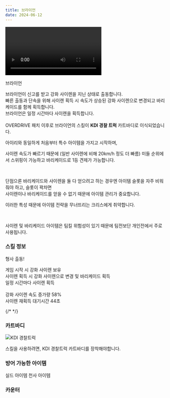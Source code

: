 ```yaml
---
title: 브라이언
date: 2024-06-12
---
```


<Division className="mdRatio">
	<Video fileName="skill/skill-brian.mp4" />
</Division>

<Sprite className="character" backgroundPosition="-597px -378px">브라이언</Sprite>

<Bq>브라이언이 신고를 받고 강화 사이렌을 지닌 상태로 출동합니다. <br/>
빠른 출동과 단속을 위해 사이렌 획득 시 속도가 상승된 강화 사이렌으로 변경되고 바리케이드를 함께 획득합니다. <br/>
브라이언은 일정 시간마다 사이렌을 획득합니다.<br/><br/>OVERDRIVE 패치 이후로 브라이언의 스킬이 **KDI 경찰 트럭** 카트바디로 이식되었습니다.</Bq>

아이리와 동일하게 처음부터 특수 아이템을 가지고 시작하며, 

사이렌 속도가 빠르기 때문에 (일반 사이렌에 비해 20km/h 정도 더 빠름) 미들 순위에서 스위핑이 가능하고 바리케이드로 1등 견제가 가능합니다. 

<br/>

단점으론 바리케이드와 사이렌을 둘 다 얻으려고 하는 경우엔 아이템 슬롯을 자주 비워줘야 하고, 슬롯이 꽉차면 <br/>
사이렌이나 바리케이드를 얻을 수 없기 때문에 아이템 관리가 중요합니다.

이러한 특성 때문에 아이템 전략을 무너뜨리는 크리스에게 취약합니다.

<br/>

사이렌 및 바리케이드 아이템은 팀킬 위험성이 있기 때문에 팀전보단 개인전에서 주로 사용됩니다.

### 스킬 정보

<Sprite className="skill" backgroundPosition="-280px -280px">형사 출동!</Sprite>

<Info diffText="초보자 추천" titleText="형사 출동!" tagText="패시브"/>

<Bq>게임 시작 시 강화 사이렌 보유 <br/>
사이렌 획득 시 강화 사이렌으로 변경 및 바리케이드 획득<br/>
일정 시간마다 사이렌 획득<br/><br/>강화 사이렌 속도 증가량 58%<br/>사이렌 재획득 대기시간 44초</Bq>

{/* <TagList title="재획득 대기시간 및 강화 사이렌 가속력">
    <Tag name="일반" text1="44초 / 58%"/>
    <Tag name="고급" text1="42초 / 60%"/>
    <Tag name="희귀" text1="40초 / 62%"/>
    <Tag name="영웅" text1="38초 / 64%"/>
    <Tag name="전설" text1="36초 / 66%"/>
</TagList> */}

### 카트바디

<Img className="dynamicImage" src="/images/karts/KDI경찰트럭.webp" alt="KDI 경찰트럭"/>

스킬을 사용하려면, KDI 경찰트럭 카트바디를 장착해야합니다.


### 방어 가능한 아이템

<Division className="mdFlex mdCg">
    <Sprite className="item" backgroundPosition="-244px -165px">실드 아이템</Sprite>
    <Sprite className="item" backgroundPosition="-87px -13px">천사 아이템</Sprite>
</Division>

### 카운터

<Division className="mdFlex mdCg">
    <Tag name="뉴욕머슬카 (기존 크리스 캐릭터)" styleClassName="radius"/>
</Division>